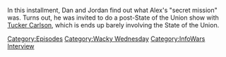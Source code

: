 {{DEFAULTSORT:
    #_EPISODE_0908:The Secret Mission
}}{{Episode
    | title           = The Secret Mission
    | caption         = Listen to this episode on [https://knowledgefight.libsyn.com/908-the-secret-mission Libsyn], View discussion on [https://reddit.com/1bbuelf Reddit]
    | episodeNumber   = 908
    | length          = 01:30:12
    | airDate         = March 11, 2024
    | episodeType     = [[:Category:Wacky Wednesday|Wacky Wednesday]], [[:Category:InfoWars Interview|InfoWars Interview]]
    | appearance      = [[Bill Maher]], [[Donald Trump]], [[Vladimir Putin]], [[Tucker Carlson]], [[Yuval Noah Harari]]
    | previousEpisode = [[907: March 6, 2024]]
}}

{{Stub}}

In this installment, Dan and Jordan find out what Alex's "secret mission" was.  Turns out, he was invited to do a post-State of the Union show with [[Tucker Carlson]], which is ends up barely involving the State of the Union.

[[Category:Episodes]]
[[Category:Wacky Wednesday]]
[[Category:InfoWars Interview]]
